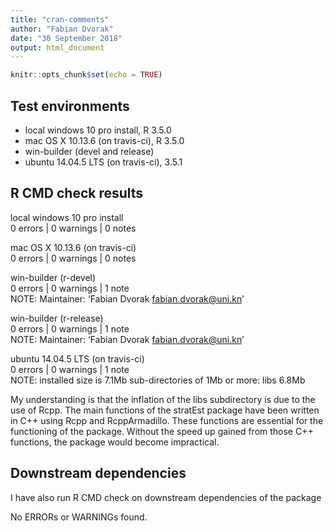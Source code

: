 ```yaml
---
title: "cran-comments"
author: "Fabian Dvorak"
date: "30 September 2018"
output: html_document
---
```


```r
knitr::opts_chunk$set(echo = TRUE)
```


## Test environments
* local windows 10 pro install, R 3.5.0
* mac OS X	10.13.6 (on travis-ci), R 3.5.0
* win-builder (devel and release)
* ubuntu 14.04.5 LTS (on travis-ci), 3.5.1

## R CMD check results
local windows 10 pro install  
0 errors | 0 warnings | 0 notes

mac OS X 10.13.6 (on travis-ci)  
0 errors | 0 warnings | 0 notes

win-builder (r-devel)   
0 errors | 0 warnings | 1 note  
NOTE: Maintainer: 'Fabian Dvorak <fabian.dvorak@uni.kn>'

win-builder (r-release)     
0 errors | 0 warnings | 1 note  
NOTE: Maintainer: 'Fabian Dvorak <fabian.dvorak@uni.kn>'

ubuntu 14.04.5 LTS (on travis-ci)  
0 errors | 0 warnings | 1 note  
NOTE: installed size is  7.1Mb
      sub-directories of 1Mb or more:
      libs   6.8Mb
  
My understanding is that the inflation of the libs subdirectory is due to the use of Rcpp. The main functions of the stratEst package have been written in C++ using Rcpp and RcppArmadillo. These functions are essential for the functioning of the package. Without the speed up gained from those C++ functions, the package would become impractical.

## Downstream dependencies
I have also run R CMD check on downstream dependencies of the package  

No ERRORs or WARNINGs found.

